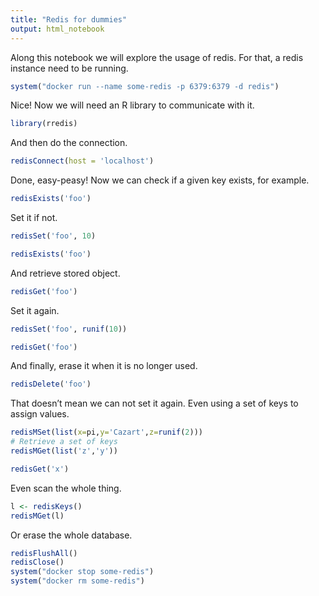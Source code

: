 ```yaml
---
title: "Redis for dummies"
output: html_notebook
---
```


Along this notebook we will explore the usage of redis. For that, a redis instance need to be running.

```r
system("docker run --name some-redis -p 6379:6379 -d redis")
```
Nice! Now we will need an R library to communicate with it.

```r
library(rredis)
```

And then do the connection.

```r
redisConnect(host = 'localhost')
```

Done, easy-peasy! Now we can check if a given key exists, for example.

```r
redisExists('foo')
```

Set it if not.

```r
redisSet('foo', 10)
```
```r
redisExists('foo')
```
And retrieve stored object.

```r
redisGet('foo')
```

Set it again.

```r
redisSet('foo', runif(10))
```
```r
redisGet('foo')
```
And finally, erase it when it is no longer used.

```r
redisDelete('foo')
```

That doesn't mean we can not set it again. Even using a set of keys to assign values.

```r
redisMSet(list(x=pi,y='Cazart',z=runif(2)))
# Retrieve a set of keys
redisMGet(list('z','y'))
```

```r
redisGet('x')
```
Even scan the whole thing.

```r
l <- redisKeys()
redisMGet(l)
```
Or erase the whole database.

```r
redisFlushAll()
redisClose()
system("docker stop some-redis")
system("docker rm some-redis")
```


